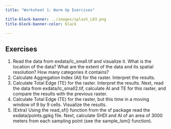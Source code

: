 ```yaml
---
title: "Worksheet 1: Warm Up Exercises"

title-block-banner: ../images/splash_L03.png
title-block-banner-color: black

---
```


## Exercises
1. Read the data from exdata/lc_small.tif and visualize it. What is the location of the data? What are the extent of the data and its spatial resolution? How many categories it contains?
1. Calculate Aggregation Index (AI) for the raster. Interpret the results.
1. Calculate Total Edge (TE) for the raster. Interpret the results. Next, read the data from exdata/lc_small2.tif, calculate AI and TE for this raster, and compare the results with the previous raster.
1. Calculate Total Edge (TE) for the raster, but this time in a moving window of 9 by 9 cells. Visualize the results.
1. (Extra) Using the read_sf() function from the sf package read the exdata/points.gpkg file. Next, calculate SHDI and AI of an area of 3000 meters from each sampling point (see the sample_lsm() function).